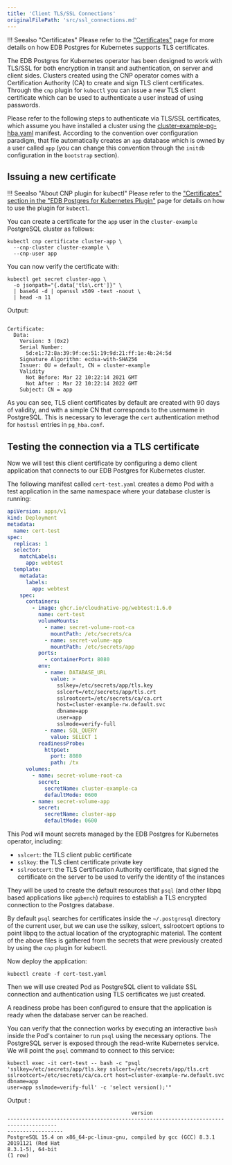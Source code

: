 ```yaml
---
title: 'Client TLS/SSL Connections'
originalFilePath: 'src/ssl_connections.md'
---
```


!!! Seealso "Certificates"
    Please refer to the ["Certificates"](certificates.md)
    page for more details on how EDB Postgres for Kubernetes supports TLS certificates.

The EDB Postgres for Kubernetes operator has been designed to work with TLS/SSL for both encryption in transit and
authentication, on server and client sides. Clusters created using the CNP operator comes with a Certification
Authority (CA) to create and sign TLS client certificates. Through the `cnp` plugin for `kubectl` you can
issue a new TLS client certificate which can be used to authenticate a user instead of using passwords.

Please refer to the following steps to authenticate via TLS/SSL certificates, which assume you have
installed a cluster using the [cluster-example-pg-hba.yaml](../samples/cluster-example-pg-hba.yaml)
manifest. According to the convention over configuration paradigm, that file automatically creates an `app`
database which is owned by a user called `app` (you can change this convention through the `initdb`
configuration in the `bootstrap` section).

## Issuing a new certificate

!!! Seealso "About CNP plugin for kubectl"
    Please refer to the ["Certificates" section in the "EDB Postgres for Kubernetes Plugin"](kubectl-plugin.md#certificates)
    page for details on how to use the plugin for `kubectl`.

You can create a certificate for the `app` user in the `cluster-example` PostgreSQL cluster as follows:

```shell
kubectl cnp certificate cluster-app \
  --cnp-cluster cluster-example \
  --cnp-user app
```

You can now verify the certificate with:

```shell
kubectl get secret cluster-app \
  -o jsonpath="{.data['tls\.crt']}" \
  | base64 -d | openssl x509 -text -noout \
  | head -n 11
```

Output:

```console

Certificate:
  Data:
    Version: 3 (0x2)
    Serial Number:
      5d:e1:72:8a:39:9f:ce:51:19:9d:21:ff:1e:4b:24:5d
    Signature Algorithm: ecdsa-with-SHA256
    Issuer: OU = default, CN = cluster-example
    Validity
      Not Before: Mar 22 10:22:14 2021 GMT
      Not After : Mar 22 10:22:14 2022 GMT
    Subject: CN = app
```

As you can see, TLS client certificates by default are created with 90 days of validity, and with a simple CN that
corresponds to the username in PostgreSQL. This is necessary to leverage the `cert` authentication method for `hostssl`
entries in `pg_hba.conf`.

## Testing the connection via a TLS certificate

Now we will test this client certificate by configuring a demo client application that connects to our EDB Postgres for Kubernetes
cluster.

The following manifest called `cert-test.yaml` creates a demo Pod with a test application
in the same namespace where your database cluster is running:

```yaml
apiVersion: apps/v1
kind: Deployment
metadata:
  name: cert-test
spec:
  replicas: 1
  selector:
    matchLabels:
      app: webtest
  template:
    metadata:
      labels:
        app: webtest
    spec:
      containers:
        - image: ghcr.io/cloudnative-pg/webtest:1.6.0
          name: cert-test
          volumeMounts:
            - name: secret-volume-root-ca
              mountPath: /etc/secrets/ca
            - name: secret-volume-app
              mountPath: /etc/secrets/app
          ports:
            - containerPort: 8080
          env:
            - name: DATABASE_URL
              value: >
                sslkey=/etc/secrets/app/tls.key
                sslcert=/etc/secrets/app/tls.crt
                sslrootcert=/etc/secrets/ca/ca.crt
                host=cluster-example-rw.default.svc
                dbname=app
                user=app
                sslmode=verify-full
            - name: SQL_QUERY
              value: SELECT 1
          readinessProbe:
            httpGet:
              port: 8080
              path: /tx
      volumes:
        - name: secret-volume-root-ca
          secret:
            secretName: cluster-example-ca
            defaultMode: 0600
        - name: secret-volume-app
          secret:
            secretName: cluster-app
            defaultMode: 0600
```

This Pod will mount secrets managed by the EDB Postgres for Kubernetes operator, including:

-   `sslcert`: the TLS client public certificate
-   `sslkey`: the TLS client certificate private key
-   `sslrootcert`: the TLS Certification Authority certificate, that signed the certificate on
    the server to be used to verify the identity of the instances

They will be used to create the default resources that `psql` (and other libpq based applications like `pgbench`)
requires to establish a TLS encrypted connection to the Postgres database.

By default `psql` searches for certificates inside the `~/.postgresql` directory of the current user, but we can use
the sslkey, sslcert, sslrootcert options to point libpq to the actual location of the cryptographic material.
The content of the above files is gathered from the secrets that were previously created by using the `cnp` plugin for
kubectl.

Now deploy the application:

```shell
kubectl create -f cert-test.yaml
```

Then we will use created Pod as PostgreSQL client to validate SSL connection and
authentication using TLS certificates we just created.

A readiness probe has been configured to ensure that the application is ready when the database server can be
reached.

You can verify that the connection works by executing an interactive `bash` inside the Pod's container to run `psql`
using the necessary options. The PostgreSQL server is exposed through the read-write Kubernetes service. We will point
the `psql` command to connect to this service:

```shell
kubectl exec -it cert-test -- bash -c "psql
'sslkey=/etc/secrets/app/tls.key sslcert=/etc/secrets/app/tls.crt
sslrootcert=/etc/secrets/ca/ca.crt host=cluster-example-rw.default.svc dbname=app
user=app sslmode=verify-full' -c 'select version();'"
```

Output :

```console
                                        version
--------------------------------------------------------------------------------------
------------------
PostgreSQL 15.4 on x86_64-pc-linux-gnu, compiled by gcc (GCC) 8.3.1 20191121 (Red Hat
8.3.1-5), 64-bit
(1 row)
```